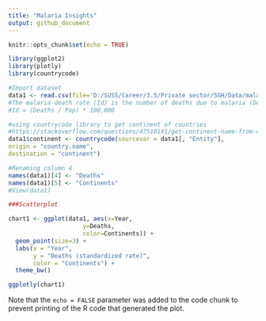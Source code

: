 ---
title: "Malaria Insights"
output: github_document
---

```{r setup, include=FALSE}
knitr::opts_chunk$set(echo = TRUE)
```


```{r pressure, echo=FALSE}
library(ggplot2)
library(plotly)
library(countrycode)

#Import dataset
data1 <- read.csv(file='D:/SUSS/Career/3.5/Private sector/SGH/Data/malaria_deaths.csv',sep = ',')
#The malaria death rate (Id) is the number of deaths due to malaria (Deaths) divided by the total population (Pop) and multiplied by 100,000.
#Id = (Deaths / Pop) * 100,000

#using countrycode library to get continent of countries
#https://stackoverflow.com/questions/47510141/get-continent-name-from-country-name-in-r
data1$continent <- countrycode(sourcevar = data1[, "Entity"],
origin = "country.name",
destination = "continent")

#Renaming column 4
names(data1)[4] <- "Deaths"
names(data1)[5] <- "Continents"
#View(data1)

###Scatterplot

chart1 <- ggplot(data1, aes(x=Year, 
                     y=Deaths, 
                     color=Continents)) +
  geom_point(size=3) +
  labs(x = "Year",
       y = "Deaths (standardized rate)",
       color = "Continents") +
  theme_bw()

ggplotly(chart1)
```

Note that the `echo = FALSE` parameter was added to the code chunk to prevent printing of the R code that generated the plot.
